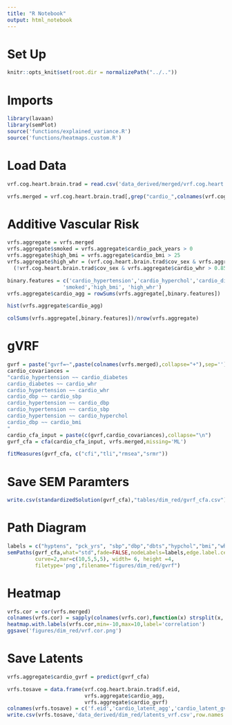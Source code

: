 ```yaml
---
title: "R Notebook"
output: html_notebook
---
```


# Set Up
```r
knitr::opts_knit$set(root.dir = normalizePath("../.."))
```

# Imports
```r
library(lavaan)
library(semPlot)
source('functions/explained_variance.R')
source('functions/heatmaps.custom.R')
```

# Load Data
```r
vrf.cog.heart.brain.trad = read.csv('data_derived/merged/vrf.cog.heart.brain.trad.healthy.csv')
```

```r
vrfs.merged = vrf.cog.heart.brain.trad[,grep("cardio_",colnames(vrf.cog.heart.brain.trad))]
```

# Additive Vascular Risk
```r
vrfs.aggregate = vrfs.merged
vrfs.aggregate$smoked = vrfs.aggregate$cardio_pack_years > 0 
vrfs.aggregate$high_bmi = vrfs.aggregate$cardio_bmi > 25
vrfs.aggregate$high_whr = (vrf.cog.heart.brain.trad$cov_sex & vrfs.aggregate$cardio_whr > 0.9) | 
  (!vrf.cog.heart.brain.trad$cov_sex & vrfs.aggregate$cardio_whr > 0.85)
```

```r
binary.features = c('cardio_hypertension','cardio_hyperchol','cardio_diabetes',
                  'smoked','high_bmi', 'high_whr')
vrfs.aggregate$cardio_agg = rowSums(vrfs.aggregate[,binary.features])
```

```r
hist(vrfs.aggregate$cardio_agg)
```
```r
colSums(vrfs.aggregate[,binary.features])/nrow(vrfs.aggregate)
```


# gVRF

```r
gvrf = paste("gvrf=~",paste(colnames(vrfs.merged),collapse="+"),sep='')
cardio_covariances = 
"cardio_hypertension ~~ cardio_diabetes
cardio_diabetes ~~ cardio_whr
cardio_hypertension ~~ cardio_whr 
cardio_dbp ~~ cardio_sbp
cardio_hypertension ~~ cardio_dbp
cardio_hypertension ~~ cardio_sbp
cardio_hypertension ~~ cardio_hyperchol
cardio_dbp ~~ cardio_bmi
"
cardio_cfa_input = paste(c(gvrf,cardio_covariances),collapse="\n")
gvrf_cfa = cfa(cardio_cfa_input, vrfs.merged,missing='ML')
```

```r
fitMeasures(gvrf_cfa, c("cfi","tli","rmsea","srmr"))
```



# Save SEM Paramters

```r
write.csv(standardizedSolution(gvrf_cfa),"tables/dim_red/gvrf_cfa.csv")
```

# Path Diagram
```r
labels = c("hyptens", "pck_yrs", "sbp","dbp","dbts","hypchol","bmi","whr","gvrf")
semPaths(gvrf_cfa,what="std",fade=FALSE,nodeLabels=labels,edge.label.cex=1,sizeMan=5,edge.color="black",
         curve=2,mar=c(10,5,5,5), width= 6, height =4,
         filetype='png',filename="figures/dim_red/gvrf")
```

# Heatmap
```r
vrfs.cor = cor(vrfs.merged)
colnames(vrfs.cor) = sapply(colnames(vrfs.cor),function(x) strsplit(x,'_')[[1]][2])
heatmap.with.labels(vrfs.cor,min=-10,max=10,label='correlation')
ggsave('figures/dim_red/vrf.cor.png')
```

# Save Latents
```r
vrfs.aggregate$cardio_gvrf = predict(gvrf_cfa)
```

```r
vrfs.tosave = data.frame(vrf.cog.heart.brain.trad$f.eid,
                         vrfs.aggregate$cardio_agg,
                         vrfs.aggregate$cardio_gvrf)
colnames(vrfs.tosave) = c('f.eid','cardio_latent_agg','cardio_latent_gvrf')
write.csv(vrfs.tosave,'data_derived/dim_red/latents_vrf.csv',row.names = FALSE)
```



